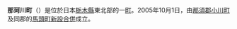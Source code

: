 {{Otheruses|subject=位於栃木縣的行政區劃|other=其他過去曾經存在的同名行政區劃|那珂川町 (消歧義)}}

{{Unreferenced|time=2020-10-19T00:03:43+00:00}}
{{日本町村|
自治體名=那珂川|
町村=町|
圖像=[[File:Bato_Hiroshige_Museum_2009.jpg|240px]]|
圖像說明=[[那珂川町馬頭廣重美術館|那珂川町馬頭廣重美術館]]|
町村章=|
日文原名=那珂川町|
平假名=なかがわまち|
羅馬字拼音=Nakagawa-machi|
都道府縣=栃木縣|
支廳=|
郡=那須郡|
編號=09411-1|
面積=192.84|
邊界未定=|
人口=19,944|
統計時間=2007年8月1日|
自治體=[[大田原市|大田原市]]、[[櫻市|櫻市]]、[[那須烏山市|那須烏山市]]<br />'''[[茨城縣|茨城縣]]'''：[[常陸大宮市|常陸大宮市]]、[[大子町|大子町]]|
樹=|
花=|
鳥=|
其他象徵物=|
其他象徵=|
郵遞區號=324-0692|
所在地=那須郡那珂川町馬頭409|
電話號碼=287-92-1111|
外部連結=http://www.town.tochigi-nakagawa.lg.jp/|
經度=|
緯度=|
地圖=|
注記=
}}
'''那珂川町'''（{{jpn|j=那珂川町|hg=なかがわまち|rm=Nakagawa machi|f=y}}）是位於日本[[栃木縣|栃木縣]]東北部的一[[町|町]]。2005年10月1日，由[[那須郡|那須郡]][[小川町_(栃木縣)|小川町]]及同郡的[[馬頭町|馬頭町]][[新設合併|新設合併]]成立。

{{栃木縣}}